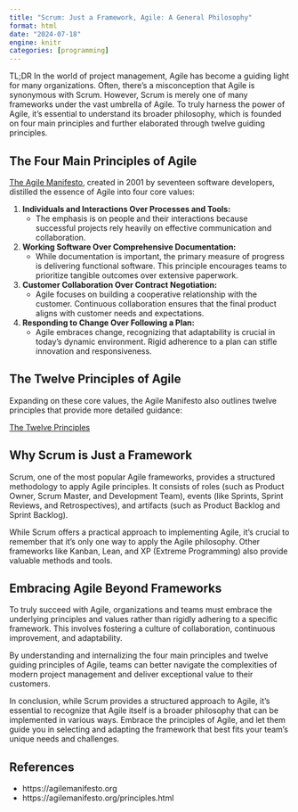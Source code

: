```yaml
---
title: "Scrum: Just a Framework, Agile: A General Philosophy"
format: html
date: "2024-07-18"
engine: knitr
categories: [programming]
---
```


TL;DR In the world of project management, Agile has become a guiding light for many organizations. Often, there's a misconception that Agile is synonymous with Scrum. However, Scrum is merely one of many frameworks under the vast umbrella of Agile. To truly harness the power of Agile, it's essential to understand its broader philosophy, which is founded on four main principles and further elaborated through twelve guiding principles.

## The Four Main Principles of Agile

[The Agile Manifesto](https://agilemanifesto.org), created in 2001 by seventeen software developers, distilled the essence of Agile into four core values:

1. **Individuals and Interactions Over Processes and Tools:**
   - The emphasis is on people and their interactions because successful projects rely heavily on effective communication and collaboration.

2. **Working Software Over Comprehensive Documentation:**
   - While documentation is important, the primary measure of progress is delivering functional software. This principle encourages teams to prioritize tangible outcomes over extensive paperwork.

3. **Customer Collaboration Over Contract Negotiation:**
   - Agile focuses on building a cooperative relationship with the customer. Continuous collaboration ensures that the final product aligns with customer needs and expectations.

4. **Responding to Change Over Following a Plan:**
   - Agile embraces change, recognizing that adaptability is crucial in today’s dynamic environment. Rigid adherence to a plan can stifle innovation and responsiveness.

## The Twelve Principles of Agile

Expanding on these core values, the Agile Manifesto also outlines twelve principles that provide more detailed guidance:

[The Twelve Principles](https://agilemanifesto.org/principles.html)

## Why Scrum is Just a Framework

Scrum, one of the most popular Agile frameworks, provides a structured methodology to apply Agile principles. It consists of roles (such as Product Owner, Scrum Master, and Development Team), events (like Sprints, Sprint Reviews, and Retrospectives), and artifacts (such as Product Backlog and Sprint Backlog).

While Scrum offers a practical approach to implementing Agile, it's crucial to remember that it's only one way to apply the Agile philosophy. Other frameworks like Kanban, Lean, and XP (Extreme Programming) also provide valuable methods and tools.

## Embracing Agile Beyond Frameworks

To truly succeed with Agile, organizations and teams must embrace the underlying principles and values rather than rigidly adhering to a specific framework. This involves fostering a culture of collaboration, continuous improvement, and adaptability.

By understanding and internalizing the four main principles and twelve guiding principles of Agile, teams can better navigate the complexities of modern project management and deliver exceptional value to their customers.

In conclusion, while Scrum provides a structured approach to Agile, it's essential to recognize that Agile itself is a broader philosophy that can be implemented in various ways. Embrace the principles of Agile, and let them guide you in selecting and adapting the framework that best fits your team's unique needs and challenges.

## References

- https://agilemanifesto.org
- https://agilemanifesto.org/principles.html
